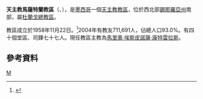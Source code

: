 {{Infobox Roman Catholic diocese
|name=馬薩特蘭
|jurisdiction=教區
|latin = Dioecesis Mazatlanensis
|image =Mazatlan Cathedral.jpg
|caption =聖母無原罪主教座堂
|location = [[墨西哥|墨西哥]]
|territory = [[錫那羅亞州|錫那羅亞州]]南部
|population = 711,691
|rite = [[罗马礼|罗马礼]]
|patron = 
|province = 杜蘭戈
|established = 1958年
|cathedral =  [[聖母無原罪主教座堂_(馬薩特蘭)|聖母無原罪主教座堂]] 
|co-cathedral =
|leadership = 主教
|website =
|patriarch= 
|metropolitan = 
|ordinary = 馬里奧·埃斯皮諾薩·康特雷拉斯
|coadjutor archbishop =
|coadjutor bishop =
|auxiliary =
|emeritus =
}}
'''天主教馬薩特蘭教區'''（{{lang-la|Dioecesis Mazatlanensis}}、{{lang-es|Diócesis de Mazatlán}}），是[[墨西哥|墨西哥]]一個[[天主教|天主教]][[教區|教區]]，位於西北部[[錫那羅亞州|錫那羅亞州]]南部，屬[[天主教杜蘭戈總教區|杜蘭戈總教區]]。

教區成立於1958年11月22日。<ref>{{Cite web |url=http://www.vatican.va/holy_father/john_xxiii/apost_constitutions/1958/documents/hf_j-xxiii_apc_19581122_mazatlanensis_lt.html |title=升為教區的宗座憲令 |access-date=2013-08-27 |archive-date=2013-03-03 |archive-url=https://web.archive.org/web/20130303011441/http://www.vatican.va/holy_father/john_xxiii/apost_constitutions/1958/documents/hf_j-xxiii_apc_19581122_mazatlanensis_lt.html |dead-url=no }}</ref>2004年有教友711,691人，佔總人口93.0%。有四十個堂區、司鐸七十七人。現任教區主教為[[馬里奧·埃斯皮諾薩·康特雷拉斯|馬里奧·埃斯皮諾薩·康特雷拉斯]]。

==參考資料==
{{reflist}}
{{墨西哥天主教教區}}
[[Category:墨西哥天主教教區|M]]